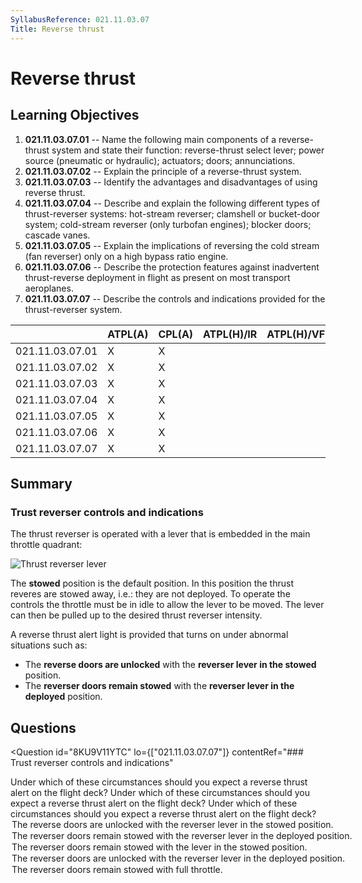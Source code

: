 ```yaml
---
SyllabusReference: 021.11.03.07
Title: Reverse thrust
---
```


# Reverse thrust

## Learning Objectives

1. **021.11.03.07.01** -- Name the following main components of a reverse-thrust
   system and state their function: reverse-thrust select lever; power source
   (pneumatic or hydraulic); actuators; doors; annunciations.
2. **021.11.03.07.02** -- Explain the principle of a reverse-thrust system.
3. **021.11.03.07.03** -- Identify the advantages and disadvantages of using
   reverse thrust.
4. **021.11.03.07.04** -- Describe and explain the following different types of
   thrust-reverser systems: hot-stream reverser; clamshell or bucket-door
   system; cold-stream reverser (only turbofan engines); blocker doors; cascade
   vanes.
5. **021.11.03.07.05** -- Explain the implications of reversing the cold stream
   (fan reverser) only on a high bypass ratio engine.
6. **021.11.03.07.06** -- Describe the protection features against inadvertent
   thrust-reverse deployment in flight as present on most transport aeroplanes.
7. **021.11.03.07.07** -- Describe the controls and indications provided for the
   thrust-reverser system.

|                 | ATPL(A) | CPL(A) | ATPL(H)/IR | ATPL(H)/VFR | CPL(H) | IR  | CBIR(A) |
| --------------- | ------- | ------ | ---------- | ----------- | ------ | --- | ------- |
| 021.11.03.07.01 | X       | X      |            |             |        |     |         |
| 021.11.03.07.02 | X       | X      |            |             |        |     |         |
| 021.11.03.07.03 | X       | X      |            |             |        |     |         |
| 021.11.03.07.04 | X       | X      |            |             |        |     |         |
| 021.11.03.07.05 | X       | X      |            |             |        |     |         |
| 021.11.03.07.06 | X       | X      |            |             |        |     |         |
| 021.11.03.07.07 | X       | X      |            |             |        |     |         |

## Summary

### Trust reverser controls and indications

The thrust reverser is operated with a lever that is embedded in the main
throttle quadrant:

![Thrust reverser lever](images/021.11.03.07-01.jpeg)

The **stowed** position is the default position. In this position the thrust
reveres are stowed away, i.e.: they are not deployed. To operate the controls
the throttle must be in idle to allow the lever to be moved. The lever can then
be pulled up to the desired thrust reverser intensity.

A reverse thrust alert light is provided that turns on under abnormal situations
such as:

- The **reverse doors are unlocked** with the **reverser lever in the stowed**
  position.
- The **reverser doors remain stowed** with the **reverser lever in the
  deployed** position.

## Questions

<Question
  id="8KU9V11YTC"
  lo={["021.11.03.07.07"]}
  contentRef="### Trust reverser controls and indications"
>
  <Text variant="oneCorrect">
    Under which of these circumstances should you expect a reverse thrust alert
    on the flight deck?
  </Text>
  <Text variant="oneTwo">
    Under which of these circumstances should you expect a reverse thrust alert
    on the flight deck?
  </Text>
  <Text variant="multipleCorrect" select={4}>
    Under which of these circumstances should you expect a reverse thrust alert
    on the flight deck?
  </Text>
  <Option
    correct
    why="This is an abnormal situation. The doors should be locked in the stowed position."
  >
    The reverse doors are unlocked with the reverser lever in the stowed
    position.
  </Option>
  <Option
    correct
    why="This is an abnormal situation. The doors should be open in the deployed position."
  >
    The reverser doors remain stowed with the reverser lever in the deployed
    position.
  </Option>
  <Option why="This is a normal situation. The throttle lever setting corresponds to the current state of the system. No warning light required.">
    The reverser doors remain stowed with the lever in the stowed position.
  </Option>
  <Option why="This is a normal situation. The throttle lever setting corresponds to the current state of the system. No warning light required.">
    The reverser doors are unlocked with the reverser lever in the deployed
    position.
  </Option>
  <Option why="At full throttle the reverser doors should definitely be closed. So all is good.  No warning light required.">
    The reverser doors remain stowed with full throttle.
  </Option>
</Question>
